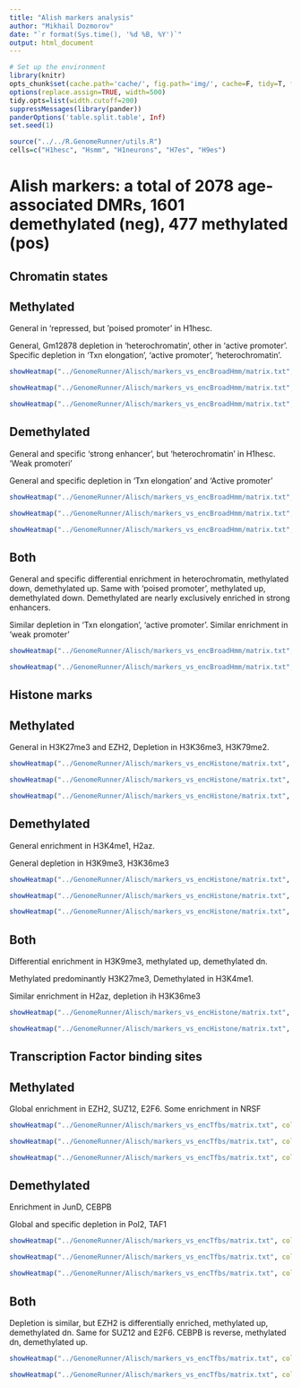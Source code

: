 ```yaml
---
title: "Alish markers analysis"
author: "Mikhail Dozmorov"
date: "`r format(Sys.time(), '%d %B, %Y')`"
output: html_document
---
```


```r
# Set up the environment
library(knitr) 
opts_chunk$set(cache.path='cache/', fig.path='img/', cache=F, tidy=T, fig.keep='high', dpi=300,  echo=T, autodep=T, width=200, warning=FALSE, comment=NA, results='hide')
options(replace.assign=TRUE, width=500)
tidy.opts=list(width.cutoff=200)
suppressMessages(library(pander))
panderOptions('table.split.table', Inf)
set.seed(1)
```

```r
source("../../R.GenomeRunner/utils.R")
cells=c("H1hesc", "Hsmm", "H1neurons", "H7es", "H9es")
```

Alish markers: a total of 2078 age-associated DMRs, 1601 demethylated (neg), 477 methylated (pos)
===
Chromatin states
---

Methylated
---
General in 'repressed, but 'poised promoter' in H1hesc.

General, Gm12878 depletion in 'heterochromatin', other in 'active promoter'. Specific depletion in 'Txn elongation', 'active promoter', 'heterochromatin'.
```r
showHeatmap("../GenomeRunner/Alisch/markers_vs_encBroadHmm/matrix.txt", colnum=2, factor="name", cell="none", isLog10=TRUE, adjust="fdr", pval=0.1, numtofilt=2, toPlot="heat")
```
```r
showHeatmap("../GenomeRunner/Alisch/markers_vs_encBroadHmm/matrix.txt", colnum=2, factor="name", cell="none", isLog10=TRUE, adjust="fdr", pval=0.1, numtofilt=2, toPlot="bar")
```
```r
showHeatmap("../GenomeRunner/Alisch/markers_vs_encBroadHmm/matrix.txt", colnum=2, factor="name", cell=cells, isLog10=TRUE, adjust="fdr", pval=0.1, numtofilt=2, toPlot="bar")
```

Demethylated
---
General and specific 'strong enhancer', but 'heterochromatin' in H1hesc. 'Weak promoteri'

General and specific depletion in 'Txn elongation' and 'Active promoter'
```r
showHeatmap("../GenomeRunner/Alisch/markers_vs_encBroadHmm/matrix.txt", colnum=3, factor="name", cell="none", isLog10=TRUE, adjust="fdr", pval=0.1, numtofilt=2, toPlot="heat")
```
```r
showHeatmap("../GenomeRunner/Alisch/markers_vs_encBroadHmm/matrix.txt", colnum=3, factor="name", cell="none", isLog10=TRUE, adjust="fdr", pval=0.1, numtofilt=2, toPlot="bar")
```
```r
showHeatmap("../GenomeRunner/Alisch/markers_vs_encBroadHmm/matrix.txt", colnum=3, factor="name", cell=cells, isLog10=TRUE, adjust="fdr", pval=0.1, numtofilt=2, toPlot="bar")
```

Both
---
General and specific differential enrichment in heterochromatin, methylated down, demethylated up. Same with 'poised promoter', methylated up, demethylated down. Demethylated are nearly exclusively enriched in strong enhancers.

Similar depletion in 'Txn elongation', 'active promoter'. Similar enrichment in 'weak promoter'
```r
showHeatmap("../GenomeRunner/Alisch/markers_vs_encBroadHmm/matrix.txt", colnum=c(2, 3), factor="name", cell="none", isLog10=TRUE, adjust="fdr", pval=0.1, numtofilt=2, toPlot="bar")
```
```r
showHeatmap("../GenomeRunner/Alisch/markers_vs_encBroadHmm/matrix.txt", colnum=c(2, 3), factor="name", cell=cells, isLog10=TRUE, adjust="fdr", pval=0.1, numtofilt=2, toPlot="bar")
```

Histone marks
---

Methylated
---
General in H3K27me3 and EZH2, Depletion in H3K36me3, H3K79me2.

```r
showHeatmap("../GenomeRunner/Alisch/markers_vs_encHistone/matrix.txt", colnum=2, factor="Histone", cell="none", isLog10=TRUE, adjust="fdr", pval=0.1, numtofilt=4, toPlot="heat")
```
```r
showHeatmap("../GenomeRunner/Alisch/markers_vs_encHistone/matrix.txt", colnum=2, factor="Histone", cell="none", isLog10=TRUE, adjust="fdr", pval=0.1, numtofilt=2, toPlot="bar")
```
```r
showHeatmap("../GenomeRunner/Alisch/markers_vs_encHistone/matrix.txt", colnum=2, factor="Histone", cell=cells, isLog10=TRUE, adjust="fdr", pval=0.1, numtofilt=2, toPlot="bar")
```

Demethylated
---
General enrichment in H3K4me1, H2az.

General depletion in H3K9me3, H3K36me3
```r
showHeatmap("../GenomeRunner/Alisch/markers_vs_encHistone/matrix.txt", colnum=3, factor="Histone", cell="none", isLog10=TRUE, adjust="fdr", pval=0.1, numtofilt=4, toPlot="heat")
```
```r
showHeatmap("../GenomeRunner/Alisch/markers_vs_encHistone/matrix.txt", colnum=3, factor="Histone", cell="none", isLog10=TRUE, adjust="fdr", pval=0.1, numtofilt=2, toPlot="bar")
```
```r
showHeatmap("../GenomeRunner/Alisch/markers_vs_encHistone/matrix.txt", colnum=3, factor="Histone", cell=cells, isLog10=TRUE, adjust="fdr", pval=0.1, numtofilt=2, toPlot="bar")
```

Both
---
Differential enrichment in H3K9me3, methylated up, demethylated dn.

Methylated predominantly H3K27me3, Demethylated in H3K4me1.

Similar enrichment in H2az, depletion ih H3K36me3

```r
showHeatmap("../GenomeRunner/Alisch/markers_vs_encHistone/matrix.txt", colnum=c(2, 3), factor="Histone", cell="none", isLog10=TRUE, adjust="fdr", pval=0.1, numtofilt=2, toPlot="bar")
```
```r
showHeatmap("../GenomeRunner/Alisch/markers_vs_encHistone/matrix.txt", colnum=c(2, 3), factor="Histone", cell=cells, isLog10=TRUE, adjust="fdr", pval=0.1, numtofilt=2, toPlot="bar")
```

Transcription Factor binding sites
---

Methylated
---
Global enrichment in EZH2, SUZ12, E2F6. Some enrichment in NRSF

```r
showHeatmap("../GenomeRunner/Alisch/markers_vs_encTfbs/matrix.txt", colnum=2, factor="Tfbs", cell="none", isLog10=TRUE, adjust="fdr", pval=0.1, numtofilt=8, toPlot="heat")
```
```r
showHeatmap("../GenomeRunner/Alisch/markers_vs_encTfbs/matrix.txt", colnum=2, factor="Tfbs", cell="none", isLog10=TRUE, adjust="fdr", pval=0.1, numtofilt=2, toPlot="bar")
```
```r
showHeatmap("../GenomeRunner/Alisch/markers_vs_encTfbs/matrix.txt", colnum=2, factor="Tfbs", cell=cells, isLog10=TRUE, adjust="fdr", pval=0.1, numtofilt=2, toPlot="bar")
```

Demethylated
---
Enrichment in JunD, CEBPB

Global and specific depletion in Pol2, TAF1
```r
showHeatmap("../GenomeRunner/Alisch/markers_vs_encTfbs/matrix.txt", colnum=3, factor="Tfbs", cell="none", isLog10=TRUE, adjust="fdr", pval=0.1, numtofilt=8, toPlot="heat")
```
```r
showHeatmap("../GenomeRunner/Alisch/markers_vs_encTfbs/matrix.txt", colnum=3, factor="Tfbs", cell="none", isLog10=TRUE, adjust="fdr", pval=0.1, numtofilt=2, toPlot="bar")
```
```r
showHeatmap("../GenomeRunner/Alisch/markers_vs_encTfbs/matrix.txt", colnum=3, factor="Tfbs", cell=cells, isLog10=TRUE, adjust="fdr", pval=0.1, numtofilt=2, toPlot="bar")
```

Both
---
Depletion is similar, but EZH2 is differentially enriched, methylated up, demethylated dn. Same for SUZ12 and E2F6. CEBPB is reverse, methylated dn, demethylated up.

```r
showHeatmap("../GenomeRunner/Alisch/markers_vs_encTfbs/matrix.txt", colnum=c(2, 3), factor="Tfbs", cell="none", isLog10=TRUE, adjust="fdr", pval=0.1, numtofilt=2, toPlot="bar")
```
```r
showHeatmap("../GenomeRunner/Alisch/markers_vs_encTfbs/matrix.txt", colnum=c(2, 3), factor="Tfbs", cell=cells, isLog10=TRUE, adjust="fdr", pval=0.1, numtofilt=2, toPlot="bar")
```
